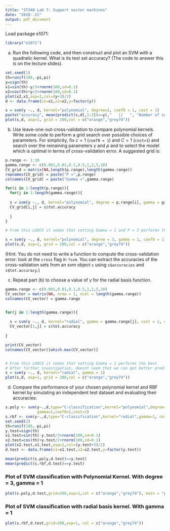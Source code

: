 ```yaml
---
title: "ST340 Lab 7: Support vector machines"
date: "2020--21"
output: pdf_document
---
```


Load package e1071:
```r
library("e1071")
```

(a) Run the following code, and then construct and plot an SVM with a quadratic kernel. What is its test set accuracy? (The code to answer this is on the lecture slides).
```r
set.seed(1)
th=runif(100,-pi,pi)
y=sign(th)
x1=sin(th)-y/3+rnorm(100,sd=0.1)
x2=cos(th)+y/2+rnorm(100,sd=0.1)
plot(x2,x1,asp=1,col=(y+3)/2)
d <- data.frame(x1=x1,x2=x2,y=factor(y))
```

```r
s = svm(y ~., d, kernel="polynomial", degree=2, coef0 = 1, cost = 1)    # Default cost is 1
paste("accuracy", mean(predict(s,d[,1:2])==y),"   ||   ", "Number of support vectors:", nrow(s$SV))
plot(s,d, asp=1, grid = 200,col = c("orange","grey74"))
```

(b) Use leave-one-out-cross-validation to compare polynomial kernels. Write some code to perform a grid search over possible choices of parameters. For simplicity, fix $c = 1$ (`coef0 = 1`) and $C = 1$ (`cost=1`) and search over the remaining parameters $\gamma$ and $p$ and to select the model which is optimal in terms of cross-validation error. A suggested grid is:
```r
p.range <- 1:10
gamma.range <- c(0.001,0.01,0.1,0.5,1,2,5,10)
CV_grid = matrix(NA,length(p.range),length(gamma.range))
rownames(CV_grid) = paste("P =",p.range)
colnames(CV_grid) = paste("Gamma =",gamma.range)

for(i in 1:length(p.range)){
  for(j in 1:length(gamma.range)){
    
  s = svm(y ~., d, kernel="polynomial", degree = p.range[i], gamma = gamma.range[j], coef0 = 1, cross = nrow(d))
  CV_grid[i,j] = s$tot.accuracy
  
  }
}

# From this LOOCV it seems that setting Gamma = 1 and P = 3 performs the best

s = svm(y ~., d, kernel="polynomial", degree = 3, gamma = 1, coef0 = 1)
plot(s,d, asp=1, grid = 200,col = c("orange","grey74"))
```

(Hint: You do not need to write a function to compute the cross-validation error: look at the `cross` flag in `?svm`. You can extract the accuracies of the cross-validation sets from an svm object `s` using `s$accuracies` and `s$tot.accuracy`.)

(c) Repeat part (b) to choose a value of $\gamma$ for the radial basis function.


```r
gamma.range <- c(0.001,0.01,0.1,0.5,1,2,5,10)
CV_vector = matrix(NA, nrow = 1, ncol = length(gamma.range))
colnames(CV_vector) = gamma.range


for(j in 1:length(gamma.range)){
    
  s = svm(y ~., d, kernel="radial", gamma = gamma.range[j], cost = 1, cross = nrow(d))
  CV_vector[1,j] = s$tot.accuracy
    
}

print(CV_vector)
colnames(CV_vector)[which.max(CV_vector)]


# From this LOOCV it seems that setting Gamma = 1 performs the best
# After further investigation, doesnt seem that we can get better prediction accuracy than 98%
s = svm(y ~., d, kernel="radial", gamma = 1)
plot(s,d, asp=1, grid = 200,col = c("orange","grey74"))
```



(d) Compare the performance of your chosen polynomial kernel and RBF kernel by simulating an independent test dataset and evaluating their accuracies:
```r
s.poly <- svm(y~.,d,type="C-classification",kernel="polynomial",degree=3,
              gamma=1,coef0=1,cost=1)
s.rbf <- svm(y~.,d,type="C-classification",kernel="radial",gamma=1, cost=1)
set.seed(2)
th=runif(100,-pi,pi)
y.test=sign(th)
x1.test=sin(th)-y.test/3+rnorm(100,sd=0.1)
x2.test=cos(th)+y.test/2+rnorm(100,sd=0.1)
plot(x2.test,x1.test,asp=1,col=(y.test+3)/2)
d.test <- data.frame(x1=x1.test,x2=x2.test,y=factor(y.test))

mean(predict(s.poly,d.test)==y.test)
mean(predict(s.rbf,d.test)==y.test)
```
\newpage
### Plot of SVM classification with Polynomial Kernel. With degree = 3, gamma = 1
```r
plot(s.poly,d.test,grid=200,asp=1,col = c("orange","grey74"), main = "polynomial Kernel\nDegree = 3, Gamma = 1")
```

\newpage

### Plot of SVM classification with radial basis kernel. With gamma = 1
```r
plot(s.rbf,d.test,grid=200,asp=1, col = c("orange","grey74"))
```